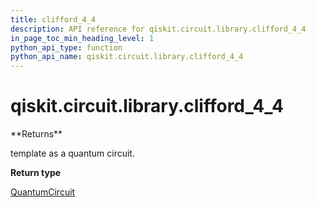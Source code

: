 ```yaml
---
title: clifford_4_4
description: API reference for qiskit.circuit.library.clifford_4_4
in_page_toc_min_heading_level: 1
python_api_type: function
python_api_name: qiskit.circuit.library.clifford_4_4
---
```


# qiskit.circuit.library.clifford\_4\_4

<Function id="qiskit.circuit.library.clifford_4_4" name="clifford_4_4" isDedicatedPage={true} github="https://github.com/qiskit/qiskit/tree/stable/0.21/qiskit/circuit/library/templates/clifford/clifford_4_4.py" signature="clifford_4_4()">
  **Returns**

  template as a quantum circuit.

  **Return type**

  [QuantumCircuit](qiskit.circuit.QuantumCircuit "qiskit.circuit.QuantumCircuit")
</Function>

